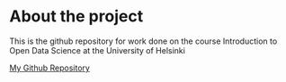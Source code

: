 
# About the project

This is the github repository for work done on the course Introduction to Open Data Science at the University of Helsinki

[My Github Repository](https://github.com/gabriellemantell/IODS-project) 